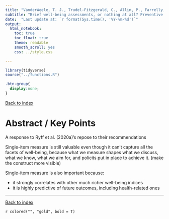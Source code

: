 ```yaml
---
title: "VanderWeele, T. J., Trudel-Fitzgerald, C., Allin, P., Farrelly, C., Fletcher, G., Frederick, D. E., Hall, J., Helliwell, J. F., Kim, E. S., Lauinger, W. A., Lee, M. T., Lyubomirsky, S., Margolis, S., McNeely, E., Tay, L., Viswanath, V., Węziak-Białowolska, D., & Kubzansky, L. D. (2020)."
subtitle: "Brief well-being assessments, or nothing at all? Preventive Medicine, 135, 106095. https://doi.org/10.1016/j.ypmed.2020.106095"
date:  "Last update at: `r format(Sys.time(), '%Y-%m-%d')`"
output: 
  html_notebook:
    toc: true
    toc_float: true
    theme: readable
    smooth_scroll: yes
    css: ../style.css

---
```


```r
library(tidyverse)
source("../functions.R")
```

```css
.btn-group{
  display:none;
}
```

[Back to index](../index.nb.html)

# Abstract / Key Points

A response to Ryff et al. (2020a)'s repose to their recommendations

Single-item measure is still valuable even though it can't capture all the facets of well-being, because what we measure shapes what we discuss, what we know, what we aim for, and policits put in place to achieve it. (make the construct more visible)

Single-item measure is also important because: 

- it strongly correlates with other much richer well-being indices 
- it is highly predictive of future outcomes, including health-related ones 


-----
[Back to index](../index.nb.html)


`r colored("", "gold", bold = T)`
 














  

